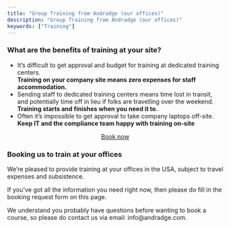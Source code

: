 ```yaml
---
title: "Group Training from Andradge (our offices)"
description: "Group Training from Andradge (our offices)"
keywords: ["Training"]
---
```


<h3>What are the benefits of training at your site?</h3>

<div class='row'>

<div class='col-md-10'>

<ul>

<li>It's difficult to get approval and budget for training at dedicated training centers.
<br>
<strong>Training on your company site means zero expenses for staff accommodation.</strong>
</li>

<li>
Sending staff to dedicated training centers means time lost in transit, and potentially time off in lieu if folks are travelling over the weekend.
<br>
<strong>Training starts and finishes when you need it to.</strong>
</li>

<li>
Often it's impossible to get approval to take company laptops off-site.
<br>
<strong>Keep IT and the compliance team happy with training on-site</strong>
</li>

</ul>

</div>

<div class='col-md-2 vertical-center'>
<p></p>
<center>
<a href="#booking-form" class="btn btn-success btn-block" role="button">Book now</a>
</center>
  
</div>

</div>

### Booking us to train at your offices

We're pleased to provide training at your offices in the USA, subject to travel expenses and subsistence.

If you've got all the information you need right now, then please do fill in the booking request form on this page.

We understand you probably have questions before wanting to book a course, so please do contact us via email: info@andradge.com.
<!--
<iframe src="https://docs.google.com/forms/d/e/1FAIpQLSd5DExxmUdUBLLaeS0zmuHWQhWoxrmzV1BPZ1BcRPatb31kIA/viewform?embedded=true" width="100%" height="859" frameborder="0" marginheight="0" marginwidth="0">Loading...</iframe>
<!-- <center> -->
<!-- <iframe src="https://calendar.google.com/calendar/embed?showPrint=0&amp;showTabs=0&amp;showCalendars=0&amp;showTz=0&amp;mode=WEEK&amp;height=600&amp;wkst=2&amp;bgcolor=%23FFFFFF&amp;src=visibledata.co.uk_efsl7gt12rv29lms797atkh19k%40group.calendar.google.com&amp;color=%23A32929&amp;ctz=Europe%2FLondon" style="border:solid 1px #777" width="100%" height="600" frameborder="0" scrolling="no"></iframe> -->
<!-- </center> -->
<!--- Implement https://fullcalendar.io/docs/google-calendar -->


